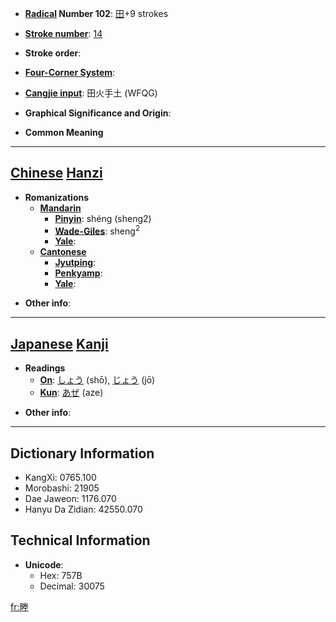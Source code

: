 * '''[[Wiktionary:Chinese radical index| Radical]] Number 102''': [[Wiktionary:Chinese radical index 田|田]]+9 strokes

* '''[[Wiktionary:Chinese total strokes index|Stroke number]]''': [[Wiktionary:Chinese total strokes index 14|14]]

* '''Stroke order''': 

* '''[[Wiktionary:Chinese four corner index|Four-Corner System]]''': 

* '''[[Wiktionary:Chinese Cangjie index|Cangjie input]]''': 田火手土 (WFQG)

* '''Graphical Significance and Origin''': 

* '''Common Meaning'''

----

== [[Chinese]] [[Hanzi]] ==

* '''Romanizations'''
** '''[[Mandarin]]'''
*** '''[[Pinyin]]''': shéng (sheng2)
*** '''[[Wade-Giles]]''': sheng<sup>2</sup>
*** '''[[Yale]]''': 
** '''[[Cantonese]]'''
*** '''[[Jyutping]]''':
*** '''[[Penkyamp]]''': 
*** '''[[Yale]]''': 

* '''Other info''': 

----

== [[Japanese]] [[Kanji]] ==

* '''Readings'''
** '''[[On]]''': [[しょう]] (shō), [[じょう]] (jō)
** '''[[Kun]]''': [[あぜ]] (aze)

* '''Other info''':  

----

== Dictionary Information ==

* KangXi: 0765.100
* Morobashi: 21905
* Dae Jaweon: 1176.070
* Hanyu Da Zidian: 42550.070

== Technical Information ==

* '''Unicode''':
** Hex: 757B
** Decimal: 30075

[[fr:畻]]